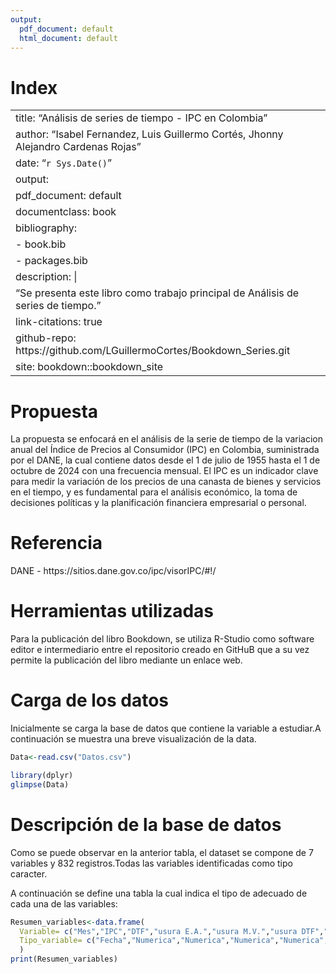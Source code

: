 ```yaml
---
output:
  pdf_document: default
  html_document: default
---
```

# Index

---
title: "Análisis de series de tiempo - IPC en Colombia"
author: "Isabel Fernandez, Luis Guillermo Cortés, Jhonny Alejandro Cardenas Rojas"
date: "`r Sys.Date()`"
output: 
  pdf_document: default
documentclass: book
bibliography:
- book.bib
- packages.bib
description: |
  "Se presenta este libro como trabajo principal de Análisis de series de tiempo."
link-citations: true
github-repo: https://github.com/LGuillermoCortes/Bookdown_Series.git
site: bookdown::bookdown_site
---


# **Propuesta**

La propuesta se enfocará en el análisis de la serie de tiempo de la variacion anual del Índice de Precios al Consumidor (IPC) en Colombia, suministrada por el DANE, la cual contiene datos desde el 1 de julio de 1955 hasta el 1 de octubre de 2024 con una frecuencia mensual. El IPC es un indicador clave para medir la variación de los precios de una canasta de bienes y servicios en el tiempo, y es fundamental para el análisis económico, la toma de decisiones políticas y la planificación financiera empresarial o personal.

# **Referencia**

DANE -  https://sitios.dane.gov.co/ipc/visorIPC/#!/

# **Herramientas utilizadas**

Para la publicación del libro Bookdown, se utiliza R-Studio como software editor e intermediario entre el repositorio creado en GitHuB que a su vez permite la publicación del libro mediante un enlace web.

# **Carga de los datos**

Inicialmente se carga la base de datos que contiene la variable a estudiar.A continuación se muestra una breve visualización de la data.

```r
Data<-read.csv("Datos.csv")
```

```r
library(dplyr)
glimpse(Data)
```
# **Descripción de la base de datos**

Como se puede observar en la anterior tabla, el dataset se compone de 7 variables y 832 registros.Todas las variables  identificadas como tipo caracter. 

A continuación se define una tabla la cual indica el tipo de adecuado de cada una de las variables:

```r
Resumen_variables<-data.frame(
  Variable= c("Mes","IPC","DTF","usura E.A.","usura M.V.","usura DTF","usura IPC"),
  Tipo_variable= c("Fecha","Numerica","Numerica","Numerica","Numerica","Numerica","Numerica")
  )
print(Resumen_variables)
```
